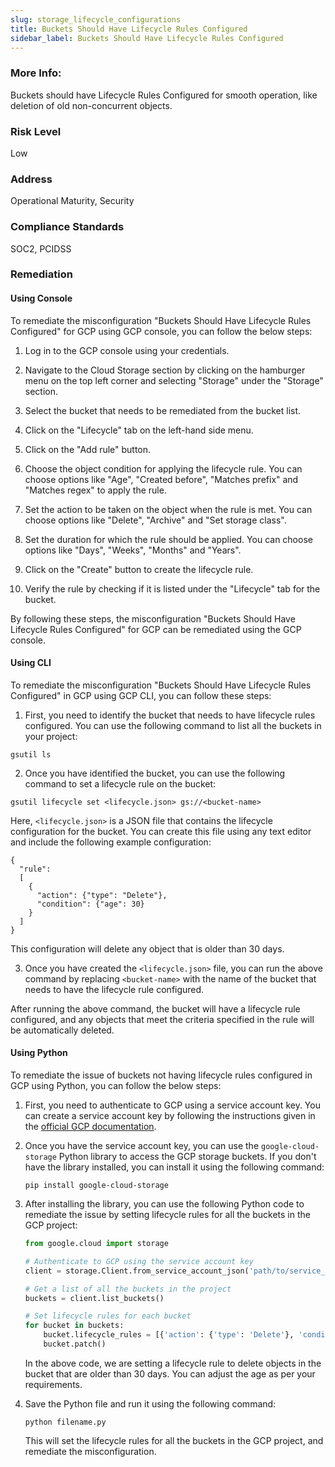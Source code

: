 ```yaml
---
slug: storage_lifecycle_configurations
title: Buckets Should Have Lifecycle Rules Configured
sidebar_label: Buckets Should Have Lifecycle Rules Configured
---
```


### More Info:

Buckets should have Lifecycle Rules Configured for smooth operation, like deletion of old non-concurrent objects.

### Risk Level

Low

### Address

Operational Maturity, Security

### Compliance Standards

SOC2, PCIDSS
### Remediation

#### Using Console

To remediate the misconfiguration "Buckets Should Have Lifecycle Rules Configured" for GCP using GCP console, you can follow the below steps:

1. Log in to the GCP console using your credentials.

2. Navigate to the Cloud Storage section by clicking on the hamburger menu on the top left corner and selecting "Storage" under the "Storage" section.

3. Select the bucket that needs to be remediated from the bucket list.

4. Click on the "Lifecycle" tab on the left-hand side menu.

5. Click on the "Add rule" button.

6. Choose the object condition for applying the lifecycle rule. You can choose options like "Age", "Created before", "Matches prefix" and "Matches regex" to apply the rule.

7. Set the action to be taken on the object when the rule is met. You can choose options like "Delete", "Archive" and "Set storage class".

8. Set the duration for which the rule should be applied. You can choose options like "Days", "Weeks", "Months" and "Years".

9. Click on the "Create" button to create the lifecycle rule.

10. Verify the rule by checking if it is listed under the "Lifecycle" tab for the bucket.

By following these steps, the misconfiguration "Buckets Should Have Lifecycle Rules Configured" for GCP can be remediated using the GCP console.

#### Using CLI

To remediate the misconfiguration "Buckets Should Have Lifecycle Rules Configured" in GCP using GCP CLI, you can follow these steps:

1. First, you need to identify the bucket that needs to have lifecycle rules configured. You can use the following command to list all the buckets in your project:

```
gsutil ls
```

2. Once you have identified the bucket, you can use the following command to set a lifecycle rule on the bucket:

```
gsutil lifecycle set <lifecycle.json> gs://<bucket-name>
```

Here, `<lifecycle.json>` is a JSON file that contains the lifecycle configuration for the bucket. You can create this file using any text editor and include the following example configuration:

```
{
  "rule":
  [
    {
      "action": {"type": "Delete"},
      "condition": {"age": 30}
    }
  ]
}
```

This configuration will delete any object that is older than 30 days.

3. Once you have created the `<lifecycle.json>` file, you can run the above command by replacing `<bucket-name>` with the name of the bucket that needs to have the lifecycle rule configured.

After running the above command, the bucket will have a lifecycle rule configured, and any objects that meet the criteria specified in the rule will be automatically deleted.

#### Using Python

To remediate the issue of buckets not having lifecycle rules configured in GCP using Python, you can follow the below steps:

1. First, you need to authenticate to GCP using a service account key. You can create a service account key by following the instructions given in the [official GCP documentation](https://cloud.google.com/iam/docs/creating-managing-service-account-keys).

2. Once you have the service account key, you can use the `google-cloud-storage` Python library to access the GCP storage buckets. If you don't have the library installed, you can install it using the following command:

   ```
   pip install google-cloud-storage
   ```

3. After installing the library, you can use the following Python code to remediate the issue by setting lifecycle rules for all the buckets in the GCP project:

   ```python
   from google.cloud import storage

   # Authenticate to GCP using the service account key
   client = storage.Client.from_service_account_json('path/to/service_account_key.json')

   # Get a list of all the buckets in the project
   buckets = client.list_buckets()

   # Set lifecycle rules for each bucket
   for bucket in buckets:
       bucket.lifecycle_rules = [{'action': {'type': 'Delete'}, 'condition': {'age': 30}}]
       bucket.patch()
   ```

   In the above code, we are setting a lifecycle rule to delete objects in the bucket that are older than 30 days. You can adjust the age as per your requirements.

4. Save the Python file and run it using the following command:

   ```
   python filename.py
   ```

   This will set the lifecycle rules for all the buckets in the GCP project, and remediate the misconfiguration.



